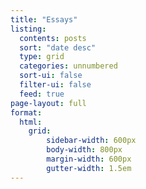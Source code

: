 ```yaml
---
title: "Essays"
listing:
  contents: posts
  sort: "date desc"
  type: grid
  categories: unnumbered
  sort-ui: false
  filter-ui: false
  feed: true
page-layout: full
format:
  html:
    grid:
        sidebar-width: 600px
        body-width: 800px
        margin-width: 600px        
        gutter-width: 1.5em
---
```


